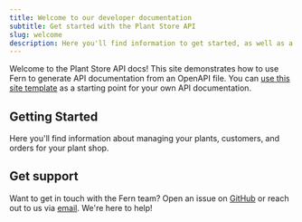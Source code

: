 ```yaml
---
title: Welcome to our developer documentation
subtitle: Get started with the Plant Store API
slug: welcome
description: Here you'll find information to get started, as well as a sample API Reference generated by Fern from an OpenAPI specification file.
---
```


Welcome to the Plant Store API docs! This site demonstrates how to use Fern to generate API documentation from an OpenAPI file. You can [use this site template](https://github.com/fern-api/docs-starter-openapi) as a starting point for your own API documentation.

## Getting Started

Here you'll find information about managing your plants, customers, and orders for your plant shop.

<CardGroup>
  <Card 
    title="API Reference" 
    icon="fa-solid fa-code" 
    href="/api-reference" 
  />
  <Card
    title="Slack Community"
    icon="fa-brands fa-slack"
    href="https://join.slack.com/t/fern-community/shared_invite/zt-2q7ev4mki-mhO5anKslwRowp4oExWf4A"
  />
  <Card
    title="Blog"
    icon="fa-solid fa-signal"
    href="https://blog.buildwithfern.com"
  />
  <Card
    title="SOC 2 Audited"
    icon="fa-solid fa-shield-halved"
    href="https://security.buildwithfern.com"
  />
</CardGroup>

## Get support

Want to get in touch with the Fern team? Open an issue on [GitHub](https://github.com/fern-api/docs-starter-openapi/issues/new) or reach out to us via [email](mailto:support+plantstore@buildwithfern.com). We're here to help!

